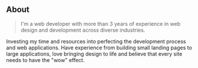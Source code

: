 ## About

> I'm a web developer with more than 3 years of experience in web design and development across diverse industries. 

Investing my time and resources into perfecting the development process and web applications. Have experience from building small landing pages to large applications, love bringing design to life and believe that every site needs to have the "wow" effect.

                